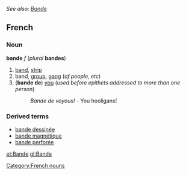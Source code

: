 ''See also: [[Bande]]''
==French==
===Noun===
'''bande''' ''f'' (''plural'' '''bandes''')

#[[band]], [[strip]]
#band, [[group]], [[gang]] (''of people, etc'')
#('''bande de''') [[you]] (''used before epithets addressed to more than one person'')
#:''Bande de voyous!'' - You hooligans!

===Derived terms===
*[[bande dessinée]]
*[[bande magnétique]]
*[[bande perforée]]

[[Category:French nouns]]

[[et:Bande]]
[[gl:Bande]]